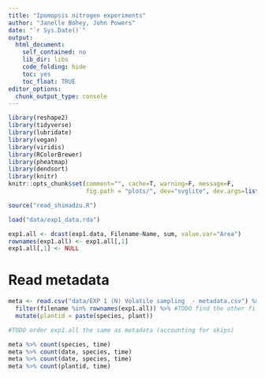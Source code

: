 ```yaml
---
title: "Ipomopsis nitrogen experiments"
author: "Janelle Bohey, John Powers"
date: "`r Sys.Date()`"
output: 
  html_document:
    self_contained: no
    lib_dir: libs
    code_folding: hide
    toc: yes
    toc_float: TRUE 
editor_options: 
  chunk_output_type: console
---
```

<style type="text/css">
.main-container { max-width: 1000px; margin-left: 0; margin-right: auto; }
img{ max-width:200%; height: auto; }
td, th { padding : 6px }
</style>

```r
library(reshape2)
library(tidyverse)
library(lubridate)
library(vegan)
library(viridis)
library(RColorBrewer)
library(pheatmap)
library(dendsort)
library(knitr)
knitr::opts_chunk$set(comment="", cache=T, warning=F, message=F, 
                      fig.path = "plots/", dev="svglite", dev.args=list(fix_text_size=FALSE), fig.height=8, fig.width=8)

source("read_shimadzu.R")
```

```r
load("data/exp1_data.rda")

exp1.all <- dcast(exp1.data, Filename~Name, sum, value.var="Area")
rownames(exp1.all) <- exp1.all[,1]
exp1.all[,1] <- NULL
```

# Read metadata

```r
meta <- read.csv("data/EXP 1 (N) Volatile sampling  - metadata.csv") %>% 
  filter(filename %in% rownames(exp1.all)) %>% #TODO find the other files
  mutate(plantid = paste(species, plant))

#TODO order exp1.all the same as metadata (accounting for skips)

meta %>% count(species, time)
meta %>% count(date, species, time)
meta %>% count(date, species, time)
meta %>% count(plantid, time)
```

